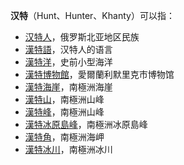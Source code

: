 '''汉特'''（Hunt、Hunter、Khanty）可以指：

*[[汉特人|汉特人]]，俄罗斯北亚地区民族
*[[漢特語|漢特語]]，汉特人的语言
*[[漢特洋|漢特洋]]，史前小型海洋
*[[漢特博物館|漢特博物館]]，愛爾蘭利默里克市博物馆
*[[漢特海崖|漢特海崖]]，南極洲海崖
*[[漢特山|漢特山]]，南極洲山峰
*[[漢特峰|漢特峰]]，南極洲山峰
*[[漢特冰原島峰|漢特冰原島峰]]，南極洲冰原島峰
*[[漢特角|漢特角]]，南極洲海岬
*[[漢特冰川|漢特冰川]]，南極洲冰川

{{Disambig|Cat=二字消歧义}}